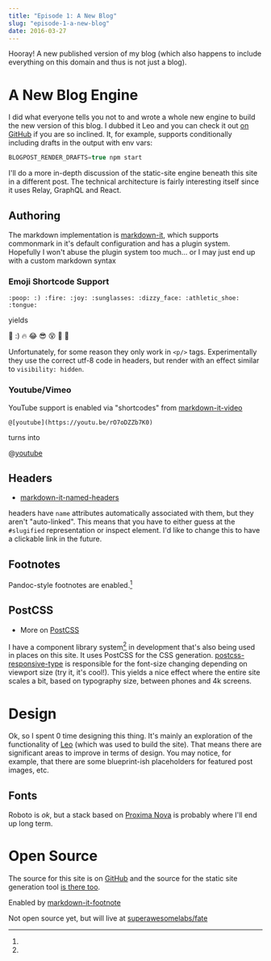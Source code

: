 ```yaml
---
title: "Episode 1: A New Blog"
slug: "episode-1-a-new-blog"
date: 2016-03-27
---
```


Hooray! A new published version of my blog (which also
happens to include everything on this domain and thus is not
just a blog).

# A New Blog Engine

I did what everyone tells you not to and wrote a whole new
engine to build the new version of this blog. I dubbed it
Leo and you can check it out [on GitHub][leo] if you are so
inclined. It, for example, supports conditionally including
drafts in the output with env vars:

```javascript
BLOGPOST_RENDER_DRAFTS=true npm start
```

I'll do a more in-depth discussion of the static-site engine
beneath this site in a different post. The technical
architecture is fairly interesting itself since it uses
Relay, GraphQL and React.

## Authoring

The markdown implementation is [markdown-it][markdown-it],
which supports commonmark in it's default configuration and
has a plugin system. Hopefully I won't abuse the plugin
system too much... or I may just end up with a custom
markdown syntax &nbsp;

### Emoji Shortcode Support

```
:poop: :) :fire: :joy: :sunglasses: :dizzy_face: :athletic_shoe:
:tongue:
```

yields

:poop: :) :fire: :joy: :sunglasses: :dizzy_face:
:athletic_shoe: :tongue:

Unfortunately, for some reason they only work in `<p/>`
tags. Experimentally they use the correct utf-8 code in
headers, but render with an effect similar to
`visibility: hidden`.

### Youtube/Vimeo

YouTube support is enabled via "shortcodes" from
[markdown-it-video](https://www.npmjs.com/package/markdown-it-video)

```
@[youtube](https://youtu.be/rO7oDZZb7K0)
```

turns into

@[youtube](https://youtu.be/rO7oDZZb7K0)

## Headers

- [markdown-it-named-headers](https://www.npmjs.com/package/markdown-it-named-headers)

headers have `name` attributes automatically associated with
them, but they aren't "auto-linked". This means that you
have to either guess at the `#slugified` representation or
inspect element. I'd like to change this to have a clickable
link in the future.

## Footnotes

Pandoc-style footnotes are enabled.[^0]

## PostCSS

- More on [PostCSS][postcss]

I have a component library system[^fate] in development
that's also being used in places on this site. It uses
PostCSS for the CSS generation.
[postcss-responsive-type][postcss-responsive-type] is
responsible for the font-size changing depending on viewport
size (try it, it's cool!). This yields a nice effect where
the entire site scales a bit, based on typography size,
between phones and 4k screens.

# Design

Ok, so I spent 0 time designing this thing. It's mainly an
exploration of the functionality of [Leo][leo] (which was
used to build the site). That means there are significant
areas to improve in terms of design. You may notice, for
example, that there are some blueprint-ish placeholders for
featured post images, etc.

## Fonts

Roboto is _ok_, but a stack based on [Proxima
Nova][proxima-nova] is probably where I'll end up long term.

# Open Source

The source for this site is on [GitHub](website) and the
source for the static site generation tool [is there
too][leo].

[^0]:

  Enabled by
  [markdown-it-footnote](https://github.com/markdown-it/markdown-it-footnote)

[^fate]:

  Not open source yet, but will live at
  [superawesomelabs/fate][fate]

[proxima-nova]: https://typekit.com/fonts/proxima-nova
[leo]: https://github.com/superawesomelabs/leo
[postcss-responsive-type]:
  https://github.com/seaneking/postcss-responsive-type
[postcss]: https://github.com/postcss/postcss#plugins
[markdown-it]: https://github.com/markdown-it/markdown-it
[fate]: https://github.com/superawesomelabs/fate
[website]:
  https://github.com/ChristopherBiscardi/christopherbiscardi.github.com
